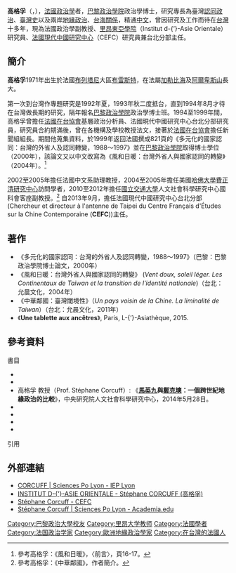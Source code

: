 {{Infobox Person  
| name        = 高格孚
| romaji       = Stéphane Corcuff
| native_name = 
| other_names = 
| image       = 
| image_size  = 200px
| caption     = 
| birth_date  = {{birth date and age|1971|5|7}}
| birth_place = {{FRA}}[[布列塔尼|布列塔尼]]大區[[布雷斯特|布雷斯特]]
| death_date  = 
| death_place = 
| nationality = {{FRA}}
| 永久居留權 = 
| ethnicity   = [[法蘭西人|法蘭西人]]
| 語言        = [[法語|法語]]、[[現代標準漢語|華語]]、[[英語|英語]]
| Spouse      = 
| education   = 
| occupation  = [[教授|教授]]、[[作家|作家]]
}}

'''高格孚'''（{{lang-fr|Stéphane Corcuff}}，{{bd|1971年}}），[[法國|法國]][[政治學|政治學]]者，[[巴黎政治學院|巴黎政治學院]]政治學博士，研究專長為臺灣[[認同政治|認同政治]]、[[臺灣史|臺灣史]]以及兩岸[[地緣政治|地緣政治]]、[[台海關係|台海關係]]，精通[[中文|中文]]，曾因研究及工作而待在[[台灣|台灣]]十多年，現為法國{{link-fr|里昂政治學院|Institut d'études politiques de Lyon}}政治學副教授、[[里昂東亞學院|里昂東亞學院]]（Institut d-{’}-Asie Orientale）研究員、[[法國現代中國研究中心|法國現代中國研究中心]]（CEFC）研究員兼台北分部主任。

==簡介==

'''高格孚'''1971年出生於法國[[布列塔尼|布列塔尼]]大區[[布雷斯特|布雷斯特]]，在法屬[[加勒比海|加勒比海]]及[[阿爾卑斯山|阿爾卑斯山]]長大。

第一次到台灣作專題研究是1992年夏，1993年秋二度抵台，直到1994年8月才待在台灣做長期的研究，隔年報名[[巴黎政治學院|巴黎政治學院]]政治學博士班。1994至1999年間，高格孚曾擔任[[法國在台協會|法國在台協會]]基層政治分析員、法國現代中國研究中心台北分部研究員，研究員合約期滿後，曾在各機構及學校教授法文，接著於[[法國在台協會|法國在台協會]]擔任新聞組組長。期間他蒐集資料，於1999年返回法國撰成821頁的《多元化的國家認同：台灣的外省人及認同轉變，1988～1997》並在[[巴黎政治學院|巴黎政治學院]]取得博士學位（2000年），該論文又以中文改寫為《風和日暖：台灣外省人與國家認同的轉變》（2004年）。<ref>參考高格孚：《風和日暖》，〈前言〉，頁16-17。</ref>

2002至2005年擔任法國{{link-fr|河榭大學|Université de La Rochelle}}中文系助理教授，2004至2005年擔任美國[[哈佛大學|哈佛大學]][[費正清中國研究中心|費正清研究中心]]訪問學者，2010至2012年擔任[[國立交通大學|國立交通大學]]人文社會科學研究中心國科會客座副教授。<ref>參考高格孚：《中華鄰國》，作者簡介。</ref> 自2013年9月，擔任法國現代中國研究中心台北分部(Chercheur et directeur à l'antenne de Taipei du Centre Français d'Études sur la Chine Contemporaine ('''CEFC'''))主任。

==著作==

*《多元化的國家認同：台灣的外省人及認同轉變，1988～1997》（巴黎：巴黎政治學院博士論文，2000年）
*《風和日暖：台灣外省人與國家認同的轉變》 (''Vent doux, soleil léger. Les Continentaux de Taiwan et la transition de l'identité nationale'')（台北：允晨文化，2004年）
*《中華鄰國：臺灣閾境性》（''Un pays voisin de la Chine. La liminalité de Taiwan''）（台北：允晨文化，2011年）
* 《'''Une tablette aux ancêtres'''》, Paris, L-{’}-Asiathèque, 2015.

==參考資料==

;書目

*{{cite news|url=http://history.n.yam.com/newtalk/politics/201201/20120104512875.html|title=高格孚︰作為主體 台灣可選擇自己未來|publisher=[[新頭殼|新頭殼]]|date=2012-01-04|language=zh-tw|accessdate=2015-02-03|archive-date=2015-02-03|archive-url=https://web.archive.org/web/20150203203045/http://history.n.yam.com/newtalk/politics/201201/20120104512875.html|dead-url=no}}
*{{cite news|author=劉光瑩|url=http://www.cw.com.tw/article/article.action?id=5068981|title=法國學者高格孚　我在台灣認了一個祖先|publisher=《[[天下雜誌|天下雜誌]]》576期|date=2015-07-07|language=zh-tw|accessdate=2015-07-08|archive-date=2015-07-09|archive-url=https://web.archive.org/web/20150709012503/http://www.cw.com.tw/article/article.action?id=5068981|dead-url=no}}
* 高格孚 教授（Prof. Stéphane Corcuff）: 《'''[[馬英九|馬英九]]與[[鄭克塽|鄭克塽]]：一個跨世紀地緣政治的比較'''》，中央研究院人文社會科學研究中心，2014年5月28日。
*{{youtube|TSS77pJndRw| Stéphane Corcuff(高格孚)《The Mainlander's Identity Crisis》, Sciences Po Lyon  }}
*{{youtube|455b6UyRadg| Stéphane Corcuff(高格孚)《Neighbour of China, Taiwan's Liminality 》, Sciences Po Lyon  }}
*{{youtube|KZbRlK62r0k|台灣制憲-法國友人高格孚(1/2)}}
*{{youtube|2chvqUOiPak|台灣制憲-法國友人高格孚(2/2)}}

;引用

{{reflist}}

==外部連結==

*[https://www.sciencespo-lyon.fr/content/corcuff-0 CORCUFF | Sciences Po Lyon - IEP Lyon] {{Wayback|url=https://www.sciencespo-lyon.fr/content/corcuff-0 |date=20140723094014 }}
*[https://web.archive.org/web/20141129062159/http://iao.ish-lyon.cnrs.fr/spip.php?article118 INSTITUT D-{’}-ASIE ORIENTALE - Stéphane CORCUFF (高格孚)]
*[http://www.cefc.com.hk/staff/stephane-corcuff/ Stéphane Corcuff - CEFC] {{Wayback|url=http://www.cefc.com.hk/staff/stephane-corcuff/ |date=20150103050610 }}
*[https://sciencespo-lyon.academia.edu/St%C3%A9phaneCorcuff Stéphane Corcuff | Sciences Po Lyon - Academia.edu]{{dead link|date=2018年2月 |bot=InternetArchiveBot |fix-attempted=yes }}

{{DEFAULTSORT:Corcuff, Stéphane}}
[[Category:巴黎政治大學校友|Category:巴黎政治大學校友]]
[[Category:里昂大学教师|Category:里昂大学教师]]
[[Category:法國學者|Category:法國學者]]
[[Category:法国政治学家|Category:法国政治学家]]
[[Category:歐洲地緣政治學家|Category:歐洲地緣政治學家]]
[[Category:在台灣的法國人|Category:在台灣的法國人]]